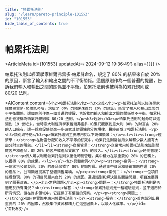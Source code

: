 ```yaml
---
title: "帕累托法則"
slug: "/learn/pareto-principle-101553"
id: "101553"
hide_table_of_contents: true
---
```



# 帕累托法則

<ArticleMeta id={101553} updatedAt={'2024-09-12 19:36:49'} alias={`[]`} />
<div className='border-solid border-b border-t-0 my-4 border-[var(--ifm-color-gray-300)]' />

帕累托法則以經濟學家維爾弗雷多·帕累託命名，規定了 80% 的結果來自於 20% 的原因，斷言了輸入和輸出之間的不平衡關係。這個原則作為一個普遍的提醒，告訴我們輸入和輸出之間的關係並不平衡。帕累托法則也被稱為帕累託規則或 80/20 法則。

<AIContent content={`<h2>帕累托法則</h2><h3>定義</h3><p>帕累托法則以經濟學家維爾弗雷多·帕累託命名，規定了 80% 的結果來自於 20% 的原因，斷言了輸入和輸出之間的不平衡關係。這個原則作為一個普遍的提醒，告訴我們輸入和輸出之間的關係並不平衡。帕累托法則也被稱為帕累託規則或 80/20 法則。</p><h3>起源</h3><p>帕累托法則的起源可以追溯到 19 世紀末，當時意大利經濟學家維爾弗雷多·帕累託觀察到意大利 80% 的財富由 20% 的人口擁有。這一觀察促使他進一步研究其他領域的分佈規律，最終形成了帕累托法則。</p><h3>類別與特點</h3><p>帕累托法則主要應用於以下幾個領域：</p><ul><li><strong>經濟學：</strong>在財富分配和收入不平等的研究中，帕累托法則常被用來解釋少數人擁有大部分財富的現象。</li><li><strong>商業管理：</strong>企業常用帕累托法則來識別關鍵客户和產品，即 20% 的客户或產品貢獻了 80% 的收入。</li><li><strong>時間管理：</strong>個人可以利用帕累托法則來優化時間管理，集中精力在最重要的 20% 的任務上，以獲得 80% 的成果。</li></ul><h3>具體案例</h3><p><strong>案例一：</strong>一家零售公司發現，20% 的產品佔據了 80% 的銷售額。通過集中資源和營銷策略在這 20% 的產品上，公司顯著提高了整體銷售業績。</p><p><strong>案例二：</strong>一位項目經理發現，80% 的項目問題來自於 20% 的原因。通過識別和解決這些關鍵問題，項目進展得到了顯著改善。</p><h3>常見問題</h3><p><strong>問題一：</strong>帕累托法則是否適用於所有情況？<br/><strong>解答：</strong>帕累托法則是一種經驗法則，並不適用於所有情況，但在許多領域中，它提供了有價值的洞察。</p><p><strong>問題二：</strong>如何在實際中應用帕累托法則？<br/><strong>解答：</strong>首先識別出最重要的 20% 的因素，然後集中資源和精力在這些因素上，以最大化成果。</p>`} id={101553} />
